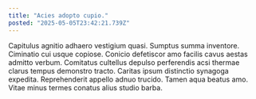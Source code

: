 ```yaml
---
title: "Acies adopto cupio."
posted: "2025-05-05T23:42:21.739Z"
---
```


Capitulus agnitio adhaero vestigium quasi. Sumptus summa inventore. Ciminatio cui usque copiose.
Conicio defetiscor amo facilis cavus aestas admitto verbum. Comitatus cultellus depulso perferendis acsi thermae clarus tempus demonstro tracto. Caritas ipsum distinctio synagoga expedita.
Reprehenderit appello adnuo trucido. Tamen aqua beatus amo. Vitae minus termes conatus alius studio barba.

